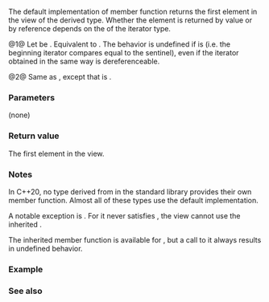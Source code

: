 {{cpp/ranges/view_interface/title|front}}
{{cpp/ranges/view_interface/navbar}}
{{dcl begin}}
{{dcl | num=1 | since=c++20 | 1=
constexpr decltype(auto) front()
    requires ranges::forward_range&lt;D&gt;;
}}
{{dcl | num=2 | since=c++20 | 1=
constexpr decltype(auto) front() const
    requires ranges::forward_range&lt;const D&gt;;
}}
{{dcl end}}

The default implementation of {{tt|front()}} member function returns the first element in the view of the derived type. Whether the element is returned by value or by reference depends on the {{c|operator*}} of the iterator type.

@1@ Let {{tt|derived}} be {{c|static_cast&lt;D&amp;&gt;(*this)}}. Equivalent to {{c|return *ranges::begin(derived);}}. The behavior is undefined if {{rlpt|empty|empty()}} is {{c|true}} (i.e. the beginning iterator compares equal to the sentinel), even if the iterator obtained in the same way is dereferenceable.

@2@ Same as {{v|1}}, except that {{tt|derived}} is {{c|static_cast&lt;const D&amp;&gt;(*this)}}.

===Parameters===
(none)

===Return value===
The first element in the view.

===Notes===
In C++20, no type derived from {{lc|ranges::view_interface|std::ranges::view_interface}} in the standard library provides their own {{tt|front()}} member function. Almost all of these types use the default implementation.

A notable exception is {{lc|ranges::basic_istream_view|std::ranges::basic_istream_view}}. For it never satisfies {{lconcept|forward_range}}, the view cannot use the inherited {{tt|front()}}.

The inherited {{tt|front()}} member function is available for {{lc|std::ranges::empty_view}}, but a call to it always results in undefined behavior.

===Example===
{{example}}

===See also===
{{dsc begin}}
{{dsc inc | cpp/iterator/dsc begin}}
{{dsc inc | cpp/ranges/dsc begin}}
{{dsc inc | cpp/ranges/dsc cbegin}}
{{dsc end}}

{{langlinks|es|ja|ru|zh}}
